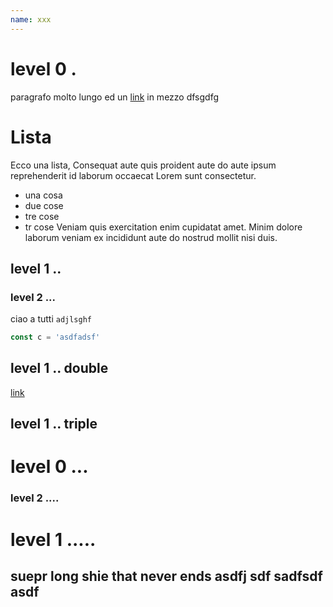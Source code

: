 ```yaml
---
name: xxx
---
```



# level 0 .

paragrafo molto lungo ed un [link]() in mezzo dfsgdfg

<Playground iframe>
    <div style={{width: 90, height: 90, background: 'blue'}}/>
</Playground>

# Lista

Ecco una lista, Consequat aute quis proident aute do aute ipsum reprehenderit id laborum occaecat Lorem sunt consectetur.

-   una cosa
-   due cose
-   tre cose
-   tr cose Veniam quis exercitation enim cupidatat amet. Minim dolore laborum veniam ex incididunt aute do nostrud mollit nisi duis.

## level 1 ..

### level 2 ...

ciao a tutti `adjlsghf`

```js
const c = 'asdfadsf'
```

## level 1 .. double

[link]()

## level 1 .. triple

# level 0 ...

### level 2 ....

# level 1 .....

## suepr long shie that never ends asdfj sdf sadfsdf asdf
